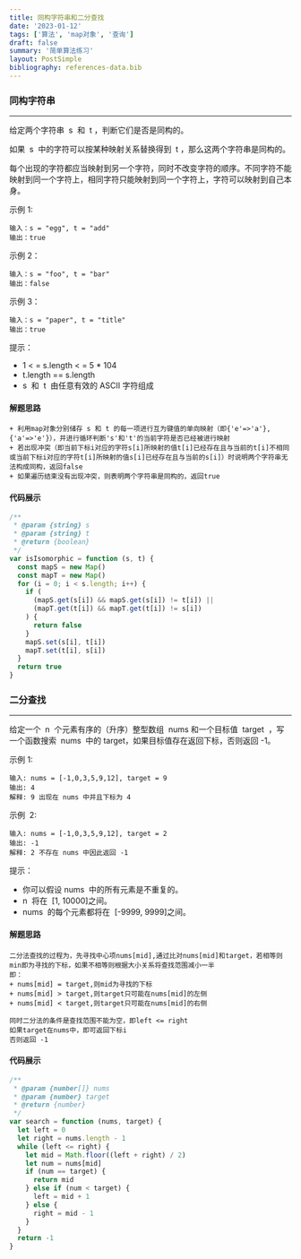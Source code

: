 ```yaml
---
title: 同构字符串和二分查找
date: '2023-01-12'
tags: ['算法', 'map对象', '查询']
draft: false
summary: '简单算法练习'
layout: PostSimple
bibliography: references-data.bib
---
```


### 同构字符串

---

给定两个字符串  s  和  t ，判断它们是否是同构的。

如果  s  中的字符可以按某种映射关系替换得到  t ，那么这两个字符串是同构的。

每个出现的字符都应当映射到另一个字符，同时不改变字符的顺序。不同字符不能映射到同一个字符上，相同字符只能映射到同一个字符上，字符可以映射到自己本身。

示例 1:

```
输入：s = "egg", t = "add"
输出：true
```

示例 2：

```
输入：s = "foo", t = "bar"
输出：false
```

示例 3：

```
输入：s = "paper", t = "title"
输出：true
```

提示：

- 1 < = s.length < = 5 \* 104
- t.length == s.length
- s  和  t  由任意有效的 ASCII 字符组成

#### 解题思路

```
+ 利用map对象分别储存 s 和 t 的每一项进行互为键值的单向映射（即{'e'=>'a'},{'a'=>'e'}），并进行循环判断's'和't'的当前字符是否已经被进行映射
+ 若出现冲突（即当前下标i对应的字符s[i]所映射的值t[i]已经存在且与当前的t[i]不相同或当前下标i对应的字符t[i]所映射的值s[i]已经存在且与当前的s[i]）时说明两个字符串无法构成同构，返回false
+ 如果遍历结束没有出现冲突，则表明两个字符串是同构的，返回true

```

#### 代码展示

```js
/**
 * @param {string} s
 * @param {string} t
 * @return {boolean}
 */
var isIsomorphic = function (s, t) {
  const mapS = new Map()
  const mapT = new Map()
  for (i = 0; i < s.length; i++) {
    if (
      (mapS.get(s[i]) && mapS.get(s[i]) != t[i]) ||
      (mapT.get(t[i]) && mapT.get(t[i]) != s[i])
    ) {
      return false
    }
    mapS.set(s[i], t[i])
    mapT.set(t[i], s[i])
  }
  return true
}
```

### 二分查找

---

给定一个  n  个元素有序的（升序）整型数组  nums 和一个目标值  target  ，写一个函数搜索  nums  中的 target，如果目标值存在返回下标，否则返回 -1。

示例 1:

```
输入: nums = [-1,0,3,5,9,12], target = 9
输出: 4
解释: 9 出现在 nums 中并且下标为 4
```

示例  2:

```
输入: nums = [-1,0,3,5,9,12], target = 2
输出: -1
解释: 2 不存在 nums 中因此返回 -1
```

提示：

- 你可以假设 nums  中的所有元素是不重复的。
- n  将在  [1, 10000]之间。
- nums  的每个元素都将在  [-9999, 9999]之间。

#### 解题思路

```
二分法查找的过程为，先寻找中心项nums[mid],通过比对nums[mid]和target，若相等则min即为寻找的下标，如果不相等则根据大小关系将查找范围减小一半
即：
+ nums[mid] = target,则mid为寻找的下标
+ nums[mid] > target,则target只可能在nums[mid]的左侧
+ nums[mid] < target,则target只可能在nums[mid]的右侧

同时二分法的条件是查找范围不能为空，即left <= right
如果target在nums中，即可返回下标i
否则返回 -1

```

#### 代码展示

```js
/**
 * @param {number[]} nums
 * @param {number} target
 * @return {number}
 */
var search = function (nums, target) {
  let left = 0
  let right = nums.length - 1
  while (left <= right) {
    let mid = Math.floor((left + right) / 2)
    let num = nums[mid]
    if (num == target) {
      return mid
    } else if (num < target) {
      left = mid + 1
    } else {
      right = mid - 1
    }
  }
  return -1
}
```

